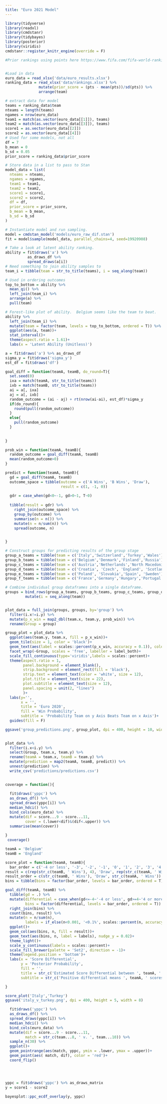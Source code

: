 ```yaml
---
title: "Euro 2021 Model"
---
```



```r
library(tidyverse)
library(readxl)
library(cmdstanr)
library(tidybayes)
library(posterior)
library(viridis)
cmdstanr::register_knitr_engine(override = F)

#Prior rankings using points here https://www.fifa.com/fifa-world-ranking/ranking-table/men/


#Load in data
euro_data = read_xlsx('data/euro_results.xlsx')
ranking_data = read_xlsx('data/rankings.xlsx') %>% 
               mutate(prior_score = (pts - mean(pts))/sd(pts)) %>% 
               arrange(team)

# extract data for model
teams = ranking_data$team
nteams = length(teams)
ngames = nrow(euro_data)
team1 = match(as.vector(euro_data[[1]]), teams)
team2 = match(as.vector(euro_data[[3]]), teams)
score1 = as.vector(euro_data[[2]])
score2 = as.vector(euro_data[[4]])
# Used for some models, not all
df = 7
b_mean = 0
b_sd = 0.05
prior_score = ranking_data$prior_score

# Store data in a list to pass to Stan
model_data = list(
  nteams = nteams,
  ngames = ngames,
  team1 = team1,
  team2 = team2,
  score1 = score1,
  score2 = score2,
  df = df,
  prior_score = prior_score,
  b_mean = b_mean,
  b_sd = b_sd
)

```



```r
# Instantiate model and run sampling.
model = cmdstan_model('models/euro_raw_dif.stan')
fit = model$sample(model_data, parallel_chains=4, seed=19920908)
```


```r
# Take a look at latent ability ranking.
ability = fit$draws('a') %>% 
          as_draws_df %>% 
          spread_draws(a[i]) 
# Need something to join ability samples to
team_i = tibble(team = str_to_title(teams), i = seq_along(team))

# Used in ordering outcomes
top_to_bottom = ability %>% 
  mean_qi() %>% 
  left_join(team_i) %>% 
  arrange(a) %>% 
  pull(team)

# Forest-like plot of ability.  Belgium seems like the team to beat.
ability %>% 
  left_join(team_i) %>% 
  mutate(team = factor(team, levels = top_to_bottom, ordered = T)) %>% 
  ggplot(aes(a, team))+
  stat_interval()+
  theme(aspect.ratio = 1.61)+
  labs(x = 'Latent Ability (Unitless)')

```





```r

a = fit$draws('a') %>% as_draws_df
sigma_y = fit$draws('sigma_y')
est_df = fit$draws('df')

goal_diff = function(teamA, teamB, do_round=T){
  set.seed(0)
  ixa = match(teamA, str_to_title(teams))
  ixb = match(teamB, str_to_title(teams))
  ai = a[, ixa]
  aj = a[, ixb]
  random_outcome = (ai - aj) + rt(nrow(ai-ai), est_df)*sigma_y
  if(do_round){
    round(pull(random_outcome))
  }
  else{
    pull(random_outcome)
  }
  
  
}

prob_win = function(teamA, teamB){
  random_outcome = goal_diff(teamA, teamB)
  mean(random_outcome>0)
}

predict = function(teamA, teamB){
  gd = goal_diff(teamA, teamB)
  outcome_space = tibble(outcome = c('A Wins', 'B Wins', 'Draw'),
                         result = c(1, -1, 0))
  
  gdr = case_when(gd<0~-1, gd>0~1, T~0)
  
  tibble(result = gdr) %>% 
    right_join(outcome_space) %>% 
    group_by(outcome) %>% 
    summarise(n = n()) %>% 
    mutate(n = n/sum(n)) %>% 
    spread(outcome, n)
  

}
```




```r
# Construct groups for predicting results of the group stage
group_a_teams = tibble(team = c('Italy','Switzerland','Turkey','Wales'), group = 'A')
group_b_teams = tibble(team = c('Belgium','Denmark','Finland','Russia'), group = 'B' )
group_c_teams = tibble(team = c('Austria','Netherlands','North Macedonia', 'Ukraine'), group = 'C')
group_d_teams = tibble(team = c('Croatia', 'Czech', 'England', 'Scotland'), group = 'D' )
group_e_teams = tibble(team = c('Poland', 'Slovakia','Spain', 'Sweden'), group = 'E' )
group_f_teams = tibble(team = c('France','Germany','Hungary','Portugal'), group = 'F')

# Combine individual group dataframes into a single dataframe.
groups = bind_rows(group_a_teams, group_b_teams, group_c_teams, group_d_teams, group_e_teams, group_f_teams) %>% 
         mutate(i = seq_along(team))


plot_data = full_join(groups, groups, by='group') %>% 
  filter(i.x!=i.y) %>%
  mutate(p_x_win = map2_dbl(team.x, team.y, prob_win)) %>% 
  rename(Group = group)

group_plot = plot_data %>% 
  ggplot(aes(team.y, team.x, fill = p_x_win))+
  geom_tile(size = 1, color = 'black')+
  geom_text(aes(label = scales::percent(p_x_win, accuracy = 0.1)), color = if_else(plot_data$p_x_win<0.5, 'white','black' ), size = 6)+
  facet_wrap(~Group, scales = 'free', labeller = label_both)+
  scale_fill_continuous(type='viridis',labels = scales::percent)+
  theme(aspect.ratio = 1,
        panel.background = element_blank(),
        strip.background = element_rect(fill = 'black'),
        strip.text = element_text(color = 'white', size = 12),
        plot.title = element_text(size = 22),
        plot.subtitle = element_text(size = 12),
        panel.spacing = unit(2, "lines")
        )+
  labs(y='', 
       x = '',
       title = 'Euro 2020',
       fill = 'Win Probability',
       subtitle = 'Probability Team on y Axis Beats Team on x Axis')+
  guides(fill = F)

ggsave('group_predictions.png', group_plot, dpi = 400, height = 10, width = 15)
  

```



```r
plot_data %>% 
  filter(i.x<i.y) %>% 
  select(Group, team.x, team.y) %>% 
  rename(teamA = team.x, teamB = team.y) %>% 
  mutate(prediction = map2(teamA, teamB, predict)) %>% 
  unnest(prediction) %>% 
  write_csv('predictions/predictions.csv')
  
```

```r
coverage = function(){
  
  fit$draws('yppc') %>% 
  as_draws_df() %>% 
  spread_draws(yppc[i]) %>% 
  median_hdci() %>% 
  bind_cols(euro_data) %>% 
  mutate(dif = score...9 - score...11,
         cover = (.lower<dif)&(dif<.upper)) %>% 
  summarise(mean(cover))
  
}
 coverage()

```


```r

teamA = 'Belgium'
teamB = 'England'

score_plot = function(teamA, teamB){
  bar_order = c('-4 or less', '-3', '-2', '-1', '0', '1', '2', '3', '4 or more')
result = c(rep(str_c(teamB, ' Wins'), 4), 'Draw', rep(str_c(teamA, ' Wins'),4))
result_order = c(str_c(teamB, ' Wins'), 'Draw', str_c(teamA, ' Wins'))
bins = tibble(bins = factor(bar_order, levels = bar_order, ordered = T), result = factor(result, ordered = T, levels = result_order))

goal_diff(teamA, teamB) %>% 
  tibble(gd = .) %>% 
  mutate(differential = case_when(gd<=-4~'-4 or less', gd>=4~'4 or more', T~as.character(gd)),
         bins = factor(differential, levels = bar_order, ordered = T)) %>% 
  right_join(bins) %>% 
  count(bins, result) %>% 
  mutate(n = n/sum(n),
         labels = if_else(n<0.001, '<0.1%', scales::percent(n, accuracy = 0.1))) %>% 
  ggplot()+
  geom_col(aes(bins, n, fill = result))+
  geom_text(aes(bins, n, label = labels), nudge_y = 0.02)+
  theme_light()+
  scale_y_continuous(labels = scales::percent)+
  scale_fill_brewer(palette = 'Set2', direction = -1)+
  theme(legend.position = 'bottom')+
  labs(x = 'Score Differential',
       y = 'Posterior Probability',
       fill = '',
       title = str_c('Estimated Score Differential between ', teamA, ' and ', teamB),
       subtitle = str_c('Positive differential means ', teamA, ' scores more'))

}

score_plot('Italy','Turkey')
ggsave('italy_v_turkey.png', dpi = 400, height = 5, width = 8)

```

```r
  fit$draws('yppc') %>% 
  as_draws_df() %>% 
  spread_draws(yppc[i]) %>% 
  median_hdci() %>% 
  bind_cols(euro_data) %>% 
  mutate(dif = score...9 - score...11,
         match = str_c(team...8, ' v. ', team...10)) %>% 
  sample_n(30) %>%  
  ggplot()+
  geom_pointrange(aes(match, yppc, ymin = .lower, ymax = .upper))+
  geom_point(aes( match, dif), color = 'red')+
  coord_flip()
  
  
  
```


```r
yppc = fit$draws('yppc') %>% as_draws_matrix
y = score1 - score2

bayesplot::ppc_ecdf_overlay(y, yppc)
```



